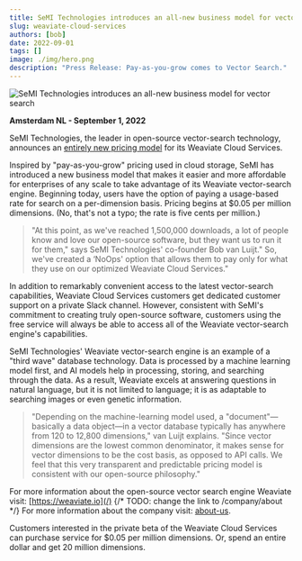 ```yaml
---
title: SeMI Technologies introduces an all-new business model for vector search
slug: weaviate-cloud-services
authors: [bob] 
date: 2022-09-01
tags: []
image: ./img/hero.png
description: "Press Release: Pay-as-you-grow comes to Vector Search."
---
```

![SeMI Technologies introduces an all-new business model for vector search](./img/hero.png)

<!-- truncate -->

**Amsterdam NL - September 1, 2022**
 
SeMI Technologies, the leader in open-source vector-search technology, announces an [entirely new pricing model](/pricing) for its Weaviate Cloud Services.

Inspired by "pay-as-you-grow" pricing used in cloud storage, SeMI has introduced a new business model that makes it easier and more affordable for enterprises of any scale to take advantage of its Weaviate vector-search engine. Beginning today, users have the option of paying a usage-based rate for search on a per-dimension basis. Pricing begins at $0.05 per million dimensions. (No, that's not a typo; the rate is five cents per million.)

> "At this point, as we've reached 1,500,000 downloads, a lot of people know and love our open-source software, but they want us to run it for them," says SeMI Technologies' co-founder Bob van Luijt." So, we've created a ‘NoOps' option that allows them to pay only for what they use on our optimized Weaviate Cloud Services."
 
In addition to remarkably convenient access to the latest vector-search capabilities, Weaviate Cloud Services customers get dedicated customer support on a private Slack channel. However, consistent with SeMI's commitment to creating truly open-source software, customers using the free service will always be able to access all of the Weaviate vector-search engine's capabilities.
 
SeMI Technologies' Weaviate vector-search engine is an example of a "third wave" database technology. Data is processed by a machine learning model first, and AI models help in processing, storing, and searching through the data. As a result, Weaviate excels at answering questions in natural language, but it is not limited to language; it is as adaptable to searching images or even genetic information.  
 
> "Depending on the machine-learning model used, a "document"—basically a data object—in a vector database typically has anywhere from 120 to 12,800 dimensions," van Luijt explains. "Since vector dimensions are the lowest common denominator, it makes sense for vector dimensions to be the cost basis, as opposed to API calls. We feel that this very transparent and predictable pricing model is consistent with our open-source philosophy."

For more information about the open-source vector search engine Weaviate visit: [https://weaviate.io](/)
{/* TODO: change the link to /company/about */}
For more information about the company visit: [about-us](/company/about-us).
 
Customers interested in the private beta of the Weaviate Cloud Services can purchase service for $0.05 per million dimensions. Or, spend an entire dollar and get 20 million dimensions.